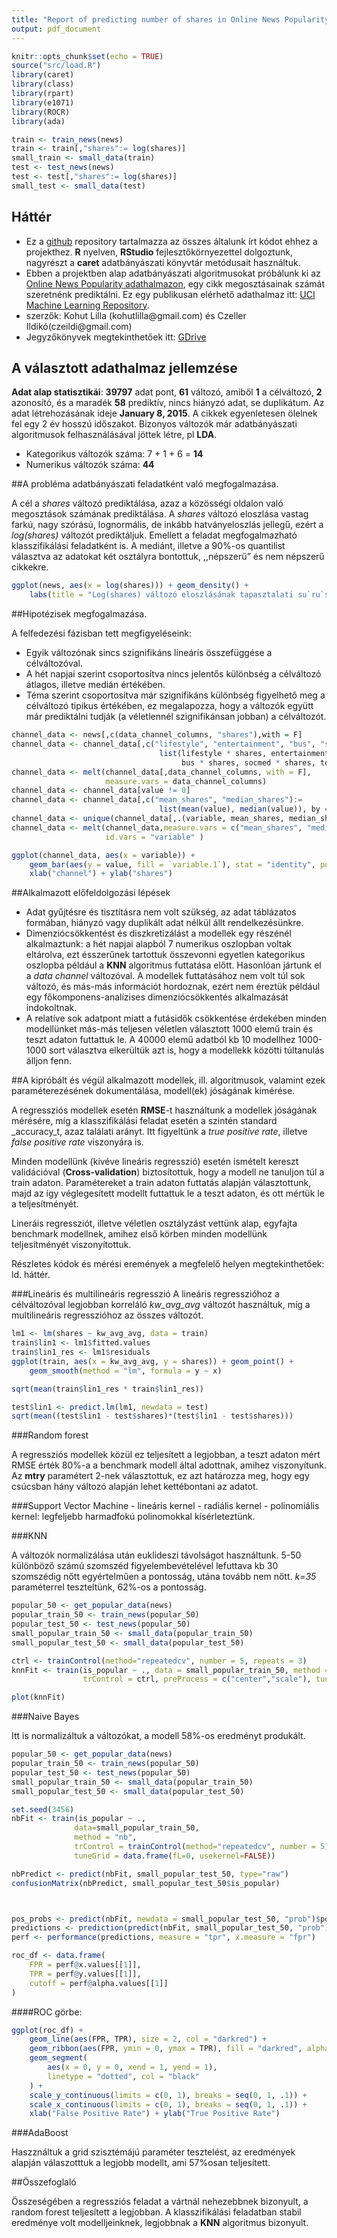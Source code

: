```yaml
---
title: "Report of predicting number of shares in Online News Popularity Data"
output: pdf_document
---
```


```r
knitr::opts_chunk$set(echo = TRUE)
source("src/load.R")
library(caret)
library(class)
library(rpart)
library(e1071)
library(ROCR)
library(ada)

train <- train_news(news)
train <- train[,"shares":= log(shares)]
small_train <- small_data(train)
test <- test_news(news)
test <- test[,"shares":= log(shares)]
small_test <- small_data(test)
```

## Háttér
- Ez a  [github](https://github.com/czeildi/adatbanyaszat_elte_projekt) repository tartalmazza az összes általunk írt kódot ehhez a projekthez. **R** nyelven, **RStudio** fejlesztőkörnyezettel dolgoztunk, nagyrészt a **caret** adatbányászati könyvtár metódusait használtuk.
- Ebben a projektben alap adatbányászati algoritmusokat próbálunk ki az [Online News Popularity adathalmazon](http://archive.ics.uci.edu/ml/datasets/Online+News+Popularity), egy cikk megosztásainak számát szeretnénk prediktálni. Ez egy publikusan elérhető adathalmaz itt: [UCI Machine Learning Repository](http://archive.ics.uci.edu/ml/index.html).
- szerzők: Kohut Lilla (kohutlilla@gmail.com) és Czeller Ildikó(czeildi@gmail.com)
- Jegyzőkönyvek megtekinthetőek itt: [GDrive](https://drive.google.com/folderview?id=0B6pui24xUmwPRmI0SkZqMndlMjg&usp=sharing)

## A választott adathalmaz jellemzése

**Adat alap statisztikái**: **39797** adat pont, **61** változó, amiből **1** a célváltozó, **2** azonosító, és a maradék **58** prediktív, nincs hiányzó adat, se duplikátum. Az adat létrehozásának ideje **January 8, 2015**. A cikkek egyenletesen ölelnek fel egy 2 év hosszú időszakot. Bizonyos változók már adatbányászati algoritmusok felhasználásával jöttek létre, pl **LDA**.

- Kategorikus változók száma: 7 + 1 +  6 = **14** 
- Numerikus változók száma: **44**

##A probléma adatbányászati feladatként való megfogalmazása.

A cél a *shares* változó prediktálása, azaz a közösségi oldalon való megosztások számának prediktálása. A *shares* változó eloszlása vastag farkú, nagy szórású, lognormális, de inkább hatványeloszlás jellegű, ezért a *log(shares)* változót prediktáljuk. Emellett a feladat megfogalmazható klasszifikálási feladatként is. A mediánt, illetve a 90%-os quantilist választva az adatokat két osztályra bontottuk, ,,népszerű" és nem népszerű cikkekre.

```r
ggplot(news, aes(x = log(shares))) + geom_density() +
    labs(title = "Log(shares) változó eloszlásának tapasztalati su`ru`ségfüggvénye")
```

##Hipotézisek megfogalmazása. 

A felfedezési fázisban tett megfigyeléseink:

- Egyik változónak sincs szignifikáns lineáris összefüggése a célváltozóval.
- A hét napjai szerint csoportosítva nincs jelentős különbség a célváltozó átlagos, illetve medián értékében.
- Téma szerint csoportosítva már szignifikáns különbség figyelhető meg a célváltozó tipikus értékében, ez megalapozza, hogy a változók együtt már prediktálni tudják (a véletlennél szignifikánsan jobban) a célváltozót.

```r
channel_data <- news[,c(data_channel_columns, "shares"),with = F]
channel_data <- channel_data[,c("lifestyle", "entertainment", "bus", "socmed", "tech", "world") :=
                                 list(lifestyle * shares, entertainment * shares,
                                      bus * shares, socmed * shares, tech * shares, world * shares)]
channel_data <- melt(channel_data[,data_channel_columns, with = F],
                     measure.vars = data_channel_columns)
channel_data <- channel_data[value != 0]
channel_data <- channel_data[,c("mean_shares", "median_shares"):=
                                 list(mean(value), median(value)), by = variable]
channel_data <- unique(channel_data[,.(variable, mean_shares, median_shares)])
channel_data <- melt(channel_data,measure.vars = c("mean_shares", "median_shares"),
                     id.vars = "variable" )
```

```r
ggplot(channel_data, aes(x = variable)) + 
    geom_bar(aes(y = value, fill = `variable.1`), stat = "identity", position = "dodge") +
    xlab("channel") + ylab("shares")
```

##Alkalmazott előfeldolgozási lépések

- Adat gyűjtésre és tisztításra nem volt szükség, az adat táblázatos formában, hiányzó vagy duplikált adat nélkül állt rendelkezésünkre.
- Dimenziócsökkentést és diszkretizálást a modellek egy részénél alkalmaztunk: a hét napjai alapból 7 numerikus oszlopban voltak eltárolva, ezt ésszerűnek tartottuk összevonni egyetlen kategorikus oszlopba például a **KNN** algoritmus futtatása előtt. Hasonlóan jártunk el a *data channel* változóval. A modellek futtatásához nem volt túl sok változó, és más-más információt hordoznak, ezért nem éreztük például egy főkomponens-analízises dimenziócsökkentés alkalmazását indokoltnak.
- A relatíve sok adatpont miatt a futásidők csökkentése érdekében minden modellünket más-más teljesen véletlen választott 1000 elemű train és teszt adaton futtattuk le. A 40000 elemű adatból kb 10 modellhez 1000-1000 sort választva elkerültük azt is, hogy a modellekk közötti túltanulás álljon fenn.

##A kipróbált és végül alkalmazott modellek, ill. algoritmusok, valamint ezek paraméterezésének dokumentálása, modell(ek) jóságának kimérése.

A regressziós modellek esetén **RMSE**-t használtunk a modellek jóságának mérésére, míg a klasszifikálási feladat esetén a szintén standard _accuracy_t, azaz találati arányt. Itt figyeltünk a *true positive rate*, illetve *false positive rate* viszonyára is.

Minden modellünk (kivéve lineáris regresszió) esetén ismételt kereszt validációval (**Cross-validation**) biztosítottuk, hogy a modell ne tanuljon túl a train adaton. Paramétereket a train adaton futtatás alapján választottunk, majd az így véglegesített modellt futtattuk le a teszt adaton, és ott mértük le a teljesítményét.

Lineráis regressziót, illetve véletlen osztályzást vettünk alap, egyfajta benchmark modellnek, amihez első körben minden modellünk teljesítményét viszonyítottuk.

Részletes kódok és mérési eremények a megfelelő helyen megtekinthetőek: ld. háttér.

###Lineáris és multilineáris regresszió
A lineáris regresszióhoz a célváltozóval legjobban korreláló *kw_avg_avg* változót használtuk, míg a multilineáris regresszióhoz az összes változót.

```r
lm1 <- lm(shares ~ kw_avg_avg, data = train)
train$lin1 <- lm1$fitted.values
train$lin1_res <- lm1$residuals
ggplot(train, aes(x = kw_avg_avg, y = shares)) + geom_point() +
    geom_smooth(method = "lm", formula = y ~ x)

sqrt(mean(train$lin1_res * train$lin1_res))

test$lin1 <- predict.lm(lm1, newdata = test)
sqrt(mean((test$lin1 - test$shares)*(test$lin1 - test$shares)))
```

###Random forest

A regressziós modellek közül ez teljesített a legjobban, a teszt adaton mért RMSE érték 80%-a a benchmark modell által adottnak, amihez viszonyítunk. Az **mtry** paramétert 2-nek választottuk, ez azt határozza meg, hogy egy csúcsban hány változó alapján lehet kettébontani az adatot.

###Support Vector Machine
- lineáris kernel
- radiális kernel
- polinomiális kernel: legfeljebb harmadfokú polinomokkal kísérleteztünk.

###KNN

A változók normalizálása után euklideszi távolságot használtunk. 5-50 különböző számú szomszéd figyelembevételével lefuttava kb 30 szomszédig nőtt egyértelműen a pontosság, utána tovább nem nőtt. *k=35* paraméterrel teszteltünk, 62%-os a pontosság.

```r
popular_50 <- get_popular_data(news)
popular_train_50 <- train_news(popular_50)
popular_test_50 <- test_news(popular_50)
small_popular_train_50 <- small_data(popular_train_50)
small_popular_test_50 <- small_data(popular_test_50)
```
```r
ctrl <- trainControl(method="repeatedcv", number = 5, repeats = 3)
knnFit <- train(is_popular ~ ., data = small_popular_train_50, method = "knn",
                trControl = ctrl, preProcess = c("center","scale"), tuneLength = 20)

plot(knnFit)
```

###Naive Bayes

Itt is normalizáltuk a változókat, a modell 58%-os eredményt produkált.

```r
popular_50 <- get_popular_data(news)
popular_train_50 <- train_news(popular_50)
popular_test_50 <- test_news(popular_50)
small_popular_train_50 <- small_data(popular_train_50)
small_popular_test_50 <- small_data(popular_test_50)

set.seed(3456)
nbFit <- train(is_popular ~ ., 
              data=small_popular_train_50,
              method = "nb",
              trControl = trainControl(method="repeatedcv", number = 5),
              tuneGrid = data.frame(fL=0, usekernel=FALSE))

nbPredict <- predict(nbFit, small_popular_test_50, type="raw")
confusionMatrix(nbPredict, small_popular_test_50$is_popular)



pos_probs <- predict(nbFit, newdata = small_popular_test_50, "prob")$popular
predictions <- prediction(predict(nbFit, small_popular_test_50, "prob")$popular, small_popular_test_50$is_popular)
perf <- performance(predictions, measure = "tpr", x.measure = "fpr")

roc_df <- data.frame(
    FPR = perf@x.values[[1]], 
    TPR = perf@y.values[[1]], 
    cutoff = perf@alpha.values[[1]]
)
```

####ROC görbe:

```r
ggplot(roc_df) + 
    geom_line(aes(FPR, TPR), size = 2, col = "darkred") +
    geom_ribbon(aes(FPR, ymin = 0, ymax = TPR), fill = "darkred", alpha = 0.3) +
    geom_segment(
        aes(x = 0, y = 0, xend = 1, yend = 1), 
        linetype = "dotted", col = "black"
    ) +
    scale_y_continuous(limits = c(0, 1), breaks = seq(0, 1, .1)) +
    scale_x_continuous(limits = c(0, 1), breaks = seq(0, 1, .1)) + 
    xlab("False Positive Rate") + ylab("True Positive Rate")
```

###AdaBoost

Haszználtuk a grid szisztémájú paraméter tesztelést, az eredmények alapján válaszotttuk a legjobb modellt, ami 57%osan teljesített.

##Összefoglaló

Összeségében a regressziós feladat a vártnál nehezebbnek bizonyult,  a random forest teljesített a legjobban. A klasszifikálási feladatban stabil eredménye volt modelljeinknek, legjobbnak a **KNN** algoritmus bizonyult.
